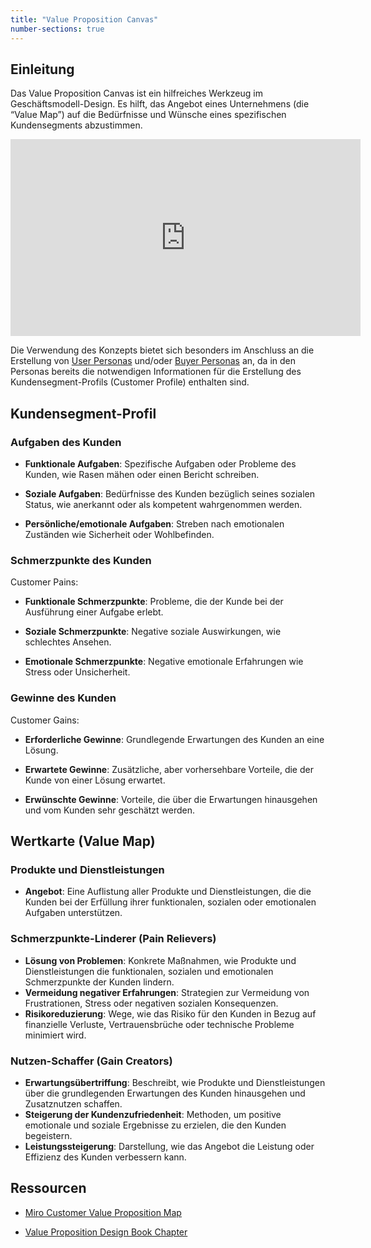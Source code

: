 ```yaml
---
title: "Value Proposition Canvas"
number-sections: true
---
```


## Einleitung

Das Value Proposition Canvas ist ein hilfreiches Werkzeug im Geschäftsmodell-Design. Es hilft, das Angebot eines Unternehmens (die "Value Map") auf die Bedürfnisse und Wünsche eines spezifischen Kundensegments abzustimmen.


<iframe width="560" height="315" src="https://www.youtube-nocookie.com/embed/ReM1uqmVfP0?si=JTsaqJfNlw8UFos5" title="YouTube video player" frameborder="0" allow="accelerometer; autoplay; clipboard-write; encrypted-media; gyroscope; picture-in-picture; web-share" allowfullscreen></iframe>

Die Verwendung des Konzepts bietet sich besonders im Anschluss an die Erstellung von [User Personas](/docs/user-persona.qmd) und/oder [Buyer Personas](/docs/buyer-persona.qmd) an, da in den Personas bereits die notwendigen Informationen für die Erstellung des Kundensegment-Profils (Customer Profile) enthalten sind.

## Kundensegment-Profil

### Aufgaben des Kunden

- **Funktionale Aufgaben**: Spezifische Aufgaben oder Probleme des Kunden, wie Rasen mähen oder einen Bericht schreiben.

- **Soziale Aufgaben**: Bedürfnisse des Kunden bezüglich seines sozialen Status, wie anerkannt oder als kompetent wahrgenommen werden.

- **Persönliche/emotionale Aufgaben**: Streben nach emotionalen Zuständen wie Sicherheit oder Wohlbefinden.

### Schmerzpunkte des Kunden

Customer Pains:

- **Funktionale Schmerzpunkte**: Probleme, die der Kunde bei der Ausführung einer Aufgabe erlebt.

- **Soziale Schmerzpunkte**: Negative soziale Auswirkungen, wie schlechtes Ansehen.

- **Emotionale Schmerzpunkte**: Negative emotionale Erfahrungen wie Stress oder Unsicherheit.

### Gewinne des Kunden 

Customer Gains:

- **Erforderliche Gewinne**: Grundlegende Erwartungen des Kunden an eine Lösung.

- **Erwartete Gewinne**: Zusätzliche, aber vorhersehbare Vorteile, die der Kunde von einer Lösung erwartet.

- **Erwünschte Gewinne**: Vorteile, die über die Erwartungen hinausgehen und vom Kunden sehr geschätzt werden.

## Wertkarte (Value Map)

### Produkte und Dienstleistungen

- **Angebot**: Eine Auflistung aller Produkte und Dienstleistungen, die die Kunden bei der Erfüllung ihrer funktionalen, sozialen oder emotionalen Aufgaben unterstützen.

### Schmerzpunkte-Linderer (Pain Relievers)

- **Lösung von Problemen**: Konkrete Maßnahmen, wie Produkte und Dienstleistungen die funktionalen, sozialen und emotionalen Schmerzpunkte der Kunden lindern.
- **Vermeidung negativer Erfahrungen**: Strategien zur Vermeidung von Frustrationen, Stress oder negativen sozialen Konsequenzen.
- **Risikoreduzierung**: Wege, wie das Risiko für den Kunden in Bezug auf finanzielle Verluste, Vertrauensbrüche oder technische Probleme minimiert wird.

### Nutzen-Schaffer (Gain Creators)

- **Erwartungsübertriffung**: Beschreibt, wie Produkte und Dienstleistungen über die grundlegenden Erwartungen des Kunden hinausgehen und Zusatznutzen schaffen.
- **Steigerung der Kundenzufriedenheit**: Methoden, um positive emotionale und soziale Ergebnisse zu erzielen, die den Kunden begeistern.
- **Leistungssteigerung**: Darstellung, wie das Angebot die Leistung oder Effizienz des Kunden verbessern kann.

## Ressourcen

- [Miro Customer Value Proposition Map](https://miro.com/miroverse/customer-value-proposition-map/)

- [Value Proposition Design Book Chapter](https://issuu.com/business.model.innovation/docs/vpd_sneakpeek)
